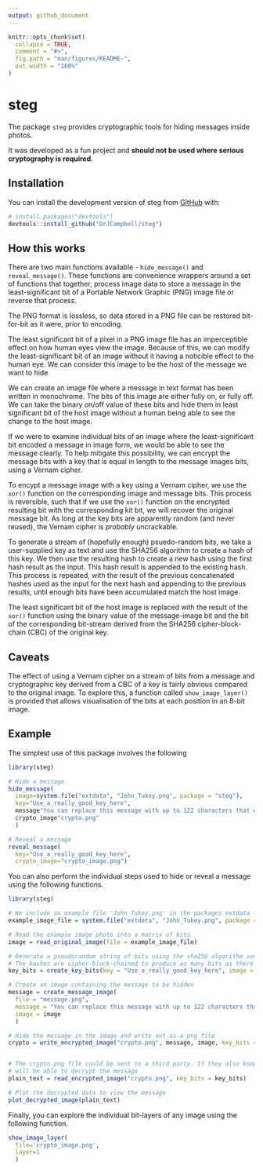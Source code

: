 ```yaml
---
output: github_document
---
```


<!-- README.md is generated from README.Rmd. Please edit that file -->

```r
knitr::opts_chunk$set(
  collapse = TRUE,
  comment = "#>",
  fig.path = "man/figures/README-",
  out.width = "100%"
)
```

# steg

<!-- badges: start -->
<!-- badges: end -->

The package `steg` provides cryptographic tools for hiding messages inside photos.

It was developed as a fun project and **should not be used where serious cryptography is required**.

## Installation

You can install the development version of steg from [GitHub](https://github.com/) with:

``` r
# install.packages("devtools")
devtools::install_github("DrJCampbell/steg")
```

## How this works

There are two main functions available - `hide_message()` and `reveal_message()`. These functions are convenience wrappers around a set of functions that together, process image data to store a message in the least-significant bit of a Portable Network Graphic (PNG) image file or reverse that process.

The PNG format is lossless, so data stored in a PNG file can be restored bit-for-bit as it were, prior to encoding.

The least significant bit of a pixel in a PNG image file has an imperceptible effect on how human eyes view the image. Because of this, we can modify the least-significant bit of an image without it having a noticible effect to the human eye. We can consider this image to be the host of the message we want to hide

We can create an image file where a message in text format has been written in monochrome. The bits of this image are either fully on, or fully off. We can take the binary on/off value of these bits and hide them in least significant bit of the host image without a human being able to see the change to the host image.

If we were to examine individual bits of an image where the least-significant bit encoded a message in image form, we would be able to see the message clearly. To help mitigate this possibility, we can encrypt the message bits with a key that is equal in length to the message images bits, using a Vernam cipher.

To encypt a message image with a key using a Vernam cipher, we use the `xor()` function on the corresponding image and message bits. This process is reversible, such that if we use the `xor()` function on the encrypted resulting bit with the corresponding kit bit, we will recover the original message bit. As long at the key bits are apparently random (and never reused), the Vernam cipher is _probably_ uncrackable.

To generate a stream of (hopefully enough) psuedo-random bits, we take a user-supplied key as text and use the SHA256 algorithm to create a hash of this key. We then use the resulting hash to create a new hash using the first hash result as the input. This hash result is appended to the existing hash. This process is repeated, with the result of the previous concatenated hashes used as the input for the next hash and appending to the previous results, until enough bits have been accumulated match the host image.

The least significant bit of the host image is replaced with the result of the `xor()` function using the binary value of the message-image bit and the bit of the corresponding bit-stream derived from the SHA256 cipher-block-chain (CBC) of the original key.


## Caveats

The effect of using a Vernam cipher on a stream of bits from a message and cryptographic key derived from a CBC of a key is fairly obvious compared to the original image. To explore this, a function called `show_image_layer()` is provided that allows visualisation of the bits at each position in an 8-bit image.




## Example

The simplest use of this package involves the following

```r
library(steg)

# Hide a message
hide_message(
  image=system.file("extdata", "John_Tukey.png", package = "steg"),
  key="Use_a_really_good_key_here",
  message"You can replace this message with up to 122 characters that will be written in a png file",
  crypto_image"crypto.png"
  )

# Reveal a message
reveal_message(
  key="Use_a_really_good_key_here",
  crypto_image="crypto_image.png")
```



You can also perform the individual steps used to hide or reveal a message using the following functions.


```r

library(steg)

# We include an example file 'John_Tukey.png' in the packages extdata folder
example_image_file = system.file("extdata", "John_Tukey.png", package = "steg")

# Read the example image photo into a matrix of bits
image = read_original_image(file = example_image_file)

# Generate a pseudorandom string of bits using the sha256 algorithm seeded with the key
# The hashes are cipher-block-chained to produce as many bits as there are pixels in the image
key_bits = create_key_bits(key = "Use_a_really_good_key_here", image = image)

# Create an image containing the message to be hidden
message = create_message_image(
  file = "message.png",
  message = "You can replace this message with up to 122 characters that will be written in a png file",
  image = image
  )

# Hide the message in the image and write out as a png file
crypto = write_encrypted_image("crypto.png", message, image, key_bits = key_bits)


# The crypto.png file could be sent to a third party. If they also know the key, they
# will be able to decrypt the message
plain_text = read_encrypted_image("crypto.png", key_bits = key_bits)

# Plot the decrypted data to view the message
plot_decrypted_image(plain_text)
```


Finally, you can explore the individual bit-layers of any image using the following function.


```r
show_image_layer(
  file='crypto_image.png',
  layer=1
  )
```


